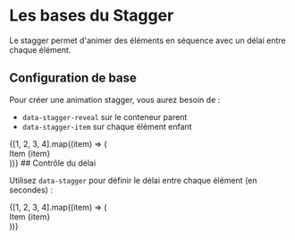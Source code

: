 # Les bases du Stagger


Le stagger permet d'animer des éléments en séquence avec un délai entre chaque élément.

## Configuration de base

Pour créer une animation stagger, vous aurez besoin de :
- `data-stagger-reveal` sur le conteneur parent
- `data-stagger-item` sur chaque élément enfant

<NxStaggerAnimation data-stagger-reveal>
  {[1, 2, 3, 4].map((item) => (
    <div 
      key={item}
      data-stagger-item
      className="nx-bg-gray-700 nx-p-4 nx-rounded-lg nx-mb-4"
    >
      Item {item}
    </div>
  ))}
</NxStaggerAnimation>
## Contrôle du délai

Utilisez `data-stagger` pour définir le délai entre chaque élément (en secondes) :

<NxStaggerAnimation data-stagger-reveal data-stagger="0.2">
  {[1, 2, 3, 4].map((item) => (
    <div 
      key={item}
      data-stagger-item
      className="nx-bg-gray-700 nx-p-4 nx-rounded-lg nx-mb-4"
    >
      Item {item}
    </div>
  ))}
</NxStaggerAnimation>

